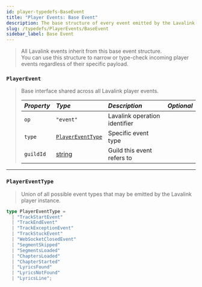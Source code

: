 ```yaml
---
id: player-typedefs-BaseEvent
title: "Player Events: Base Event"
description: The base structure of every event emitted by the Lavalink player.
slug: /typedefs/PlayerEvents/BaseEvent
sidebar_label: Base Event
---
```


> All Lavalink events inherit from this base event structure.  
> You can use this structure to narrow or type-check incoming player events regardless of their specific payload.

### `PlayerEvent`

> Base interface shared across all Lavalink player events.
> 
> | <i className="fa-solid fa-hashtag"/> Property | <i className="fa-solid fa-font"/> Type                              | <i className="fa-solid fa-list"/> Description                           | <i className="fa-solid fa-flask"/> Optional |
> |:----------------------------------------------|:--------------------------------------------------------------------|:------------------------------------------------------------------------|:-------------------------------------------:|
> | `op`                                          | `"event"`                                                           | Lavalink operation identifier                                           | <i className="fa-solid fa-xmark"/>          |
> | `type`                                        | [`PlayerEventType`](#playereventtype)                               | Specific event type                                                     | <i className="fa-solid fa-xmark"/>          |
> | `guildId`                                     | [string](https://developer.mozilla.org/en-US/docs/Web/JavaScript/Reference/Global_Objects/String) | Guild this event refers to                                             | <i className="fa-solid fa-xmark"/>          |

---

### `PlayerEventType`

> Union of all possible event types that may be emitted by the Lavalink player instance.

```ts
type PlayerEventType =
  | "TrackStartEvent"
  | "TrackEndEvent"
  | "TrackExceptionEvent"
  | "TrackStuckEvent"
  | "WebSocketClosedEvent"
  | "SegmentSkipped"
  | "SegmentsLoaded"
  | "ChaptersLoaded"
  | "ChapterStarted"
  | "LyricsFound"
  | "LyricsNotFound"
  | "LyricsLine";
